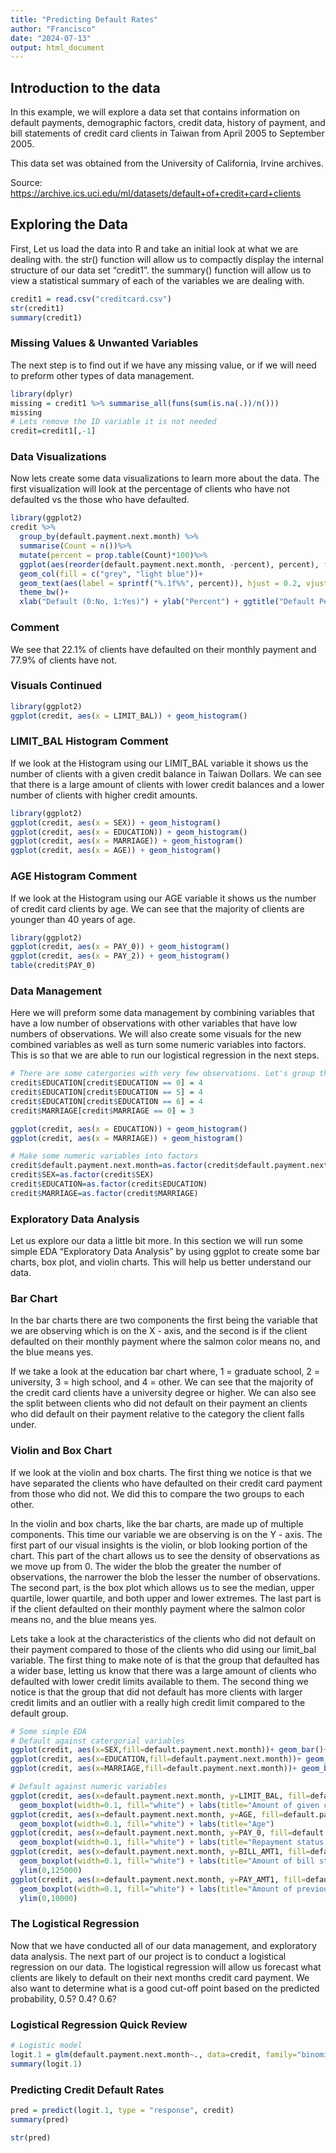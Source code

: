 ```yaml
---
title: "Predicting Default Rates"
author: "Francisco"
date: "2024-07-13"
output: html_document
---
```


## Introduction to the data

In this example, we will explore a data set that contains information on default payments, demographic factors, credit data, history of payment, and bill statements of credit card clients in Taiwan from April 2005 to September 2005.

This data set was obtained from the University of California, Irvine archives.

Source: <https://archive.ics.uci.edu/ml/datasets/default+of+credit+card+clients>

## Exploring the Data

First, Let us load the data into R and take an initial look at what we are dealing with. the str() function will allow us to compactly display the internal structure of our data set "credit1". the summary() function will allow us to view a statistical summary of each of the variables we are dealing with.

```r
credit1 = read.csv("creditcard.csv")
str(credit1)
summary(credit1)
```

### Missing Values & Unwanted Variables

The next step is to find out if we have any missing value, or if we will need to preform other types of data management.

```R
library(dplyr)
missing = credit1 %>% summarise_all(funs(sum(is.na(.))/n()))
missing
# Lets remove the ID variable it is not needed
credit=credit1[,-1]
```

### Data Visualizations

Now lets create some data visualizations to learn more about the data. The first visualization will look at the percentage of clients who have not defaulted vs the those who have defaulted.

```R
library(ggplot2)
credit %>% 
  group_by(default.payment.next.month) %>% 
  summarise(Count = n())%>% 
  mutate(percent = prop.table(Count)*100)%>%
  ggplot(aes(reorder(default.payment.next.month, -percent), percent), fill = default.payment.next.month)+
  geom_col(fill = c("grey", "light blue"))+
  geom_text(aes(label = sprintf("%.1f%%", percent)), hjust = 0.2, vjust = 2, size = 5)+ 
  theme_bw()+  
  xlab("Default (0:No, 1:Yes)") + ylab("Percent") + ggtitle("Default Percent")
```

### Comment

We see that 22.1% of clients have defaulted on their monthly payment and 77.9% of clients have not.

### Visuals Continued

```R
library(ggplot2)
ggplot(credit, aes(x = LIMIT_BAL)) + geom_histogram()
```

### LIMIT_BAL Histogram Comment

If we look at the Histogram using our LIMIT_BAL variable it shows us the number of clients with a given credit balance in Taiwan Dollars. We can see that there is a large amount of clients with lower credit balances and a lower number of clients with higher credit amounts.

```R
library(ggplot2)
ggplot(credit, aes(x = SEX)) + geom_histogram()
ggplot(credit, aes(x = EDUCATION)) + geom_histogram()
ggplot(credit, aes(x = MARRIAGE)) + geom_histogram()
ggplot(credit, aes(x = AGE)) + geom_histogram()
```

### AGE Histogram Comment

If we look at the Histogram using our AGE variable it shows us the number of credit card clients by age. We can see that the majority of clients are younger than 40 years of age.

```R
library(ggplot2)
ggplot(credit, aes(x = PAY_0)) + geom_histogram()
ggplot(credit, aes(x = PAY_2)) + geom_histogram()
table(credit$PAY_0)
```

### Data Management

Here we will preform some data management by combining variables that have a low number of observations with other variables that have low numbers of observations. We will also create some visuals for the new combined variables as well as turn some numeric variables into factors. This is so that we are able to run our logistical regression in the next steps.

```R
# There are some catergories with very few observations. Let's group them together.
credit$EDUCATION[credit$EDUCATION == 0] = 4
credit$EDUCATION[credit$EDUCATION == 5] = 4
credit$EDUCATION[credit$EDUCATION == 6] = 4
credit$MARRIAGE[credit$MARRIAGE == 0] = 3

ggplot(credit, aes(x = EDUCATION)) + geom_histogram()
ggplot(credit, aes(x = MARRIAGE)) + geom_histogram()

# Make some numeric variables into factors
credit$default.payment.next.month=as.factor(credit$default.payment.next.month)
credit$SEX=as.factor(credit$SEX) 
credit$EDUCATION=as.factor(credit$EDUCATION)
credit$MARRIAGE=as.factor(credit$MARRIAGE)
```

### Exploratory Data Analysis

Let us explore our data a little bit more. In this section we will run some simple EDA "Exploratory Data Analysis" by using ggplot to create some bar charts, box plot, and violin charts. This will help us better understand our data.

### Bar Chart

In the bar charts there are two components the first being the variable that we are observing which is on the X - axis, and the second is if the client defaulted on their monthly payment where the salmon color means no, and the blue means yes.

If we take a look at the education bar chart where, 1 = graduate school, 2 = university, 3 = high school, and 4 = other. We can see that the majority of the credit card clients have a university degree or higher. We can also see the split between clients who did not default on their payment an clients who did default on their payment relative to the category the client falls under.

### Violin and Box Chart

If we look at the violin and box charts. The first thing we notice is that we have separated the clients who have defaulted on their credit card payment from those who did not. We did this to compare the two groups to each other.

In the violin and box charts, like the bar charts, are made up of multiple components. This time our variable we are observing is on the Y - axis. The first part of our visual insights is the violin, or blob looking portion of the chart. This part of the chart allows us to see the density of observations as we move up from 0. The wider the blob the greater the number of observations, the narrower the blob the lesser the number of observations. The second part, is the box plot which allows us to see the median, upper quartile, lower quartile, and both upper and lower extremes. The last part is if the client defaulted on their monthly payment where the salmon color means no, and the blue means yes.

Lets take a look at the characteristics of the clients who did not default on their payment compared to those of the clients who did using our limit_bal variable. The first thing to make note of is that the group that defaulted has a wider base, letting us know that there was a large amount of clients who defaulted with lower credit limits available to them. The second thing we notice is that the group that did not default has more clients with larger credit limits and an outlier with a really high credit limit compared to the default group. 

```R
# Some simple EDA
# Default against catergorial variables
ggplot(credit, aes(x=SEX,fill=default.payment.next.month))+ geom_bar()+ theme_bw() 
ggplot(credit, aes(x=EDUCATION,fill=default.payment.next.month))+ geom_bar()+theme_bw()
ggplot(credit, aes(x=MARRIAGE,fill=default.payment.next.month))+ geom_bar()+theme_bw()

# Default against numeric variables
ggplot(credit, aes(x=default.payment.next.month, y=LIMIT_BAL, fill=default.payment.next.month)) + geom_violin()+
  geom_boxplot(width=0.1, fill="white") + labs(title="Amount of given credit in NT dollars")
ggplot(credit, aes(x=default.payment.next.month, y=AGE, fill=default.payment.next.month)) + geom_violin()+
  geom_boxplot(width=0.1, fill="white") + labs(title="Age")
ggplot(credit, aes(x=default.payment.next.month, y=PAY_0, fill=default.payment.next.month)) + geom_violin()+
  geom_boxplot(width=0.1, fill="white") + labs(title="Repayment status in September, 2005")
ggplot(credit, aes(x=default.payment.next.month, y=BILL_AMT1, fill=default.payment.next.month)) + geom_violin()+
  geom_boxplot(width=0.1, fill="white") + labs(title="Amount of bill statement in September, 2005 (NT dollar)")+
  ylim(0,125000)
ggplot(credit, aes(x=default.payment.next.month, y=PAY_AMT1, fill=default.payment.next.month)) + geom_violin()+
  geom_boxplot(width=0.1, fill="white") + labs(title="Amount of previous payment in September, 2005 (NT dollar)")+
  ylim(0,10000)
```

### The Logistical Regression

Now that we have conducted all of our data management, and exploratory data analysis. The next part of our project is to conduct a logistical regression on our data. The logistical regression will allow us forecast what clients are likely to default on their next months credit card payment. We also want to determine what is a good cut-off point based on the predicted probability, 0.5? 0.4? 0.6? 

### Logistical Regression Quick Review



```R
# Logistic model
logit.1 = glm(default.payment.next.month~., data=credit, family="binomial")
summary(logit.1)
```

### Predicting Credit Default Rates



```R
pred = predict(logit.1, type = "response", credit)
summary(pred)

str(pred)
```


